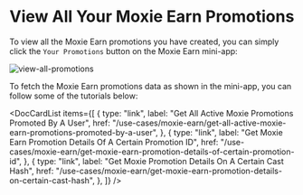 
# View All Your Moxie Earn Promotions

To view all the Moxie Earn promotions you have created, you can simply click the `Your Promotions` button on the Moxie Earn mini-app:

<div style={{textAlign: 'center'}}>

![view-all-promotions](/img/moxie-earn/your_promotions.png)

</div>

To fetch the Moxie Earn promotions data as shown in the mini-app, you can follow some of the tutorials below:

<DocCardList
  items={[
    {
      type: "link",
      label: "Get All Active Moxie Promotions Promoted By A User",
      href: "/use-cases/moxie-earn/get-all-active-moxie-earn-promotions-promoted-by-a-user",
    },
    {
      type: "link",
      label: "Get Moxie Earn Promotion Details Of A Certain Promotion ID",
      href: "/use-cases/moxie-earn/get-moxie-earn-promotion-details-of-certain-promotion-id",
    },
    {
      type: "link",
      label: "Get Moxie Promotion Details On A Certain Cast Hash",
      href: "/use-cases/moxie-earn/get-moxie-earn-promotion-details-on-certain-cast-hash",
    },
  ]}
/>

